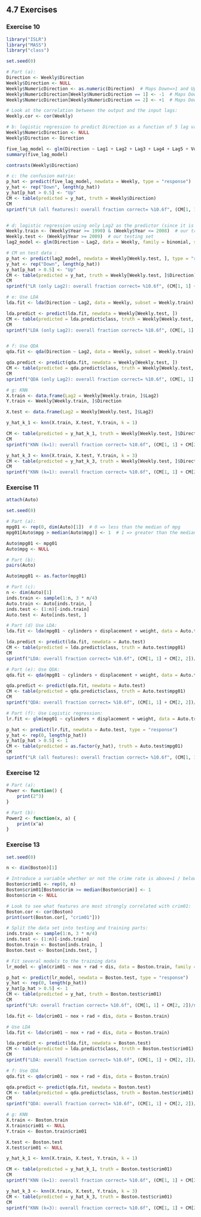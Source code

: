 ## 4.7 Exercises

### Exercise 10

```r
library("ISLR")
library("MASS")
library("class")

set.seed(0)

# Part (a):
Direction <- Weekly$Direction
Weekly$Direction <- NULL
Weekly$NumericDirection <- as.numeric(Direction)  # Maps Down=>1 and Up=>2
Weekly$NumericDirection[Weekly$NumericDirection == 1] <- -1  # Maps Down=>-1 and Up=>2
Weekly$NumericDirection[Weekly$NumericDirection == 2] <- +1  # Maps Down=>-1 and Up=>+1

# Look at the correlation between the output and the input lags:
Weekly.cor <- cor(Weekly)

# b: logistic regression to predict Direction as a function of 5 lag variables + volume:
Weekly$NumericDirection <- NULL
Weekly$Direction <- Direction

five_lag_model <- glm(Direction ~ Lag1 + Lag2 + Lag3 + Lag4 + Lag5 + Volume, data = Weekly, family = binomial)
summary(five_lag_model)

contrasts(Weekly$Direction)

# c: the confusion matrix:
p_hat <- predict(five_lag_model, newdata = Weekly, type = "response")
y_hat <- rep("Down", length(p_hat))
y_hat[p_hat > 0.5] <- "Up"
CM <- table(predicted = y_hat, truth = Weekly$Direction)
CM
sprintf("LR (all features): overall fraction correct= %10.6f", (CM[1, 1] + CM[2, 2])/sum(CM))


# d: logistic regression using only Lag2 as the predictor (since it is the most significant predictor)
Weekly.train <- (Weekly$Year >= 1990) & (Weekly$Year <= 2008)  # our training set 
Weekly.test <- (Weekly$Year >= 2009)  # our testing set 
lag2_model <- glm(Direction ~ Lag2, data = Weekly, family = binomial, subset = Weekly.train)

# CM on test data :
p_hat <- predict(lag2_model, newdata = Weekly[Weekly.test, ], type = "response")
y_hat <- rep("Down", length(p_hat))
y_hat[p_hat > 0.5] <- "Up"
CM <- table(predicted = y_hat, truth = Weekly[Weekly.test, ]$Direction)
CM
sprintf("LR (only Lag2): overall fraction correct= %10.6f", (CM[1, 1] + CM[2, 2])/sum(CM))

# e: Use LDA
lda.fit <- lda(Direction ~ Lag2, data = Weekly, subset = Weekly.train)

lda.predict <- predict(lda.fit, newdata = Weekly[Weekly.test, ])
CM <- table(predicted = lda.predict$class, truth = Weekly[Weekly.test, ]$Direction)
CM
sprintf("LDA (only Lag2): overall fraction correct= %10.6f", (CM[1, 1] + CM[2, 2])/sum(CM))


# f: Use QDA
qda.fit <- qda(Direction ~ Lag2, data = Weekly, subset = Weekly.train)

qda.predict <- predict(qda.fit, newdata = Weekly[Weekly.test, ])
CM <- table(predicted = qda.predict$class, truth = Weekly[Weekly.test, ]$Direction)
CM
sprintf("QDA (only Lag2): overall fraction correct= %10.6f", (CM[1, 1] + CM[2, 2])/sum(CM))

# g: KNN
X.train <- data.frame(Lag2 = Weekly[Weekly.train, ]$Lag2)
Y.train <- Weekly[Weekly.train, ]$Direction

X.test <- data.frame(Lag2 = Weekly[Weekly.test, ]$Lag2)

y_hat_k_1 <- knn(X.train, X.test, Y.train, k = 1)

CM <- table(predicted = y_hat_k_1, truth = Weekly[Weekly.test, ]$Direction)
CM
sprintf("KNN (k=1): overall fraction correct= %10.6f", (CM[1, 1] + CM[2, 2])/sum(CM))

y_hat_k_3 <- knn(X.train, X.test, Y.train, k = 3)
CM <- table(predicted = y_hat_k_3, truth = Weekly[Weekly.test, ]$Direction)
CM
sprintf("KNN (k=1): overall fraction correct= %10.6f", (CM[1, 1] + CM[2, 2])/sum(CM))
```


### Exercise 11

```r
attach(Auto)

set.seed(0)

# Part (a):
mpg01 <- rep(0, dim(Auto)[1])  # 0 => less than the median of mpg 
mpg01[Auto$mpg > median(Auto$mpg)] <- 1  # 1 => greater than the median of mpg 

Auto$mpg01 <- mpg01
Auto$mpg <- NULL

# Part (b):
pairs(Auto)

Auto$mpg01 <- as.factor(mpg01)

# Part (c):
n <- dim(Auto)[1]
inds.train <- sample(1:n, 3 * n/4)
Auto.train <- Auto[inds.train, ]
inds.test <- (1:n)[-inds.train]
Auto.test <- Auto[inds.test, ]

# Part (d) Use LDA:
lda.fit <- lda(mpg01 ~ cylinders + displacement + weight, data = Auto.train)

lda.predict <- predict(lda.fit, newdata = Auto.test)
CM <- table(predicted = lda.predict$class, truth = Auto.test$mpg01)
CM
sprintf("LDA: overall fraction correct= %10.6f", (CM[1, 1] + CM[2, 2])/sum(CM))

# Part (e): Use QDA:
qda.fit <- qda(mpg01 ~ cylinders + displacement + weight, data = Auto.train)

qda.predict <- predict(qda.fit, newdata = Auto.test)
CM <- table(predicted = qda.predict$class, truth = Auto.test$mpg01)
CM
sprintf("QDA: overall fraction correct= %10.6f", (CM[1, 1] + CM[2, 2])/sum(CM))

# Part (f): Use Logistic regression:
lr.fit <- glm(mpg01 ~ cylinders + displacement + weight, data = Auto.train, family = binomial)

p_hat <- predict(lr.fit, newdata = Auto.test, type = "response")
y_hat <- rep(0, length(p_hat))
y_hat[p_hat > 0.5] <- 1
CM <- table(predicted = as.factor(y_hat), truth = Auto.test$mpg01)
CM
sprintf("LR (all features): overall fraction correct= %10.6f", (CM[1, 1] + CM[2, 2])/sum(CM))

```

### Exercise 12

```r
# Part (a):
Power <- function() {
    print(2^3)
}

# Part (b):
Power2 <- function(x, a) {
    print(x^a)
}
```

### Exercise 13

```r
set.seed(0)

n <- dim(Boston)[1]

# Introduce a variable whether or not the crime rate is above=1 / below=0 the median
Boston$crim01 <- rep(0, n)
Boston$crim01[Boston$crim >= median(Boston$crim)] <- 1
Boston$crim <- NULL

# Look to see what features are most strongly correlated with crim01:
Boston.cor <- cor(Boston)
print(sort(Boston.cor[, "crim01"]))

# Split the data set into testing and training parts:
inds.train <- sample(1:n, 3 * n/4)
inds.test <- (1:n)[-inds.train]
Boston.train <- Boston[inds.train, ]
Boston.test <- Boston[inds.test, ]

# Fit several models to the training data
lr_model <- glm(crim01 ~ nox + rad + dis, data = Boston.train, family = binomial)

p_hat <- predict(lr_model, newdata = Boston.test, type = "response")
y_hat <- rep(0, length(p_hat))
y_hat[p_hat > 0.5] <- 1
CM <- table(predicted = y_hat, truth = Boston.test$crim01)
CM
sprintf("LR: overall fraction correct= %10.6f", (CM[1, 1] + CM[2, 2])/sum(CM))

lda.fit <- lda(crim01 ~ nox + rad + dis, data = Boston.train)

# Use LDA
lda.fit <- lda(crim01 ~ nox + rad + dis, data = Boston.train)

lda.predict <- predict(lda.fit, newdata = Boston.test)
CM <- table(predicted = lda.predict$class, truth = Boston.test$crim01)
CM
sprintf("LDA: overall fraction correct= %10.6f", (CM[1, 1] + CM[2, 2])/sum(CM))

# f: Use QDA
qda.fit <- qda(crim01 ~ nox + rad + dis, data = Boston.train)

qda.predict <- predict(qda.fit, newdata = Boston.test)
CM <- table(predicted = qda.predict$class, truth = Boston.test$crim01)
CM
sprintf("QDA: overall fraction correct= %10.6f", (CM[1, 1] + CM[2, 2])/sum(CM))

# g: KNN
X.train <- Boston.train
X.train$crim01 <- NULL
Y.train <- Boston.train$crim01

X.test <- Boston.test
X.test$crim01 <- NULL

y_hat_k_1 <- knn(X.train, X.test, Y.train, k = 1)

CM <- table(predicted = y_hat_k_1, truth = Boston.test$crim01)
CM
sprintf("KNN (k=1): overall fraction correct= %10.6f", (CM[1, 1] + CM[2, 2])/sum(CM))

y_hat_k_3 <- knn(X.train, X.test, Y.train, k = 3)
CM <- table(predicted = y_hat_k_3, truth = Boston.test$crim01)
CM
sprintf("KNN (k=3): overall fraction correct= %10.6f", (CM[1, 1] + CM[2, 2])/sum(CM))
```




